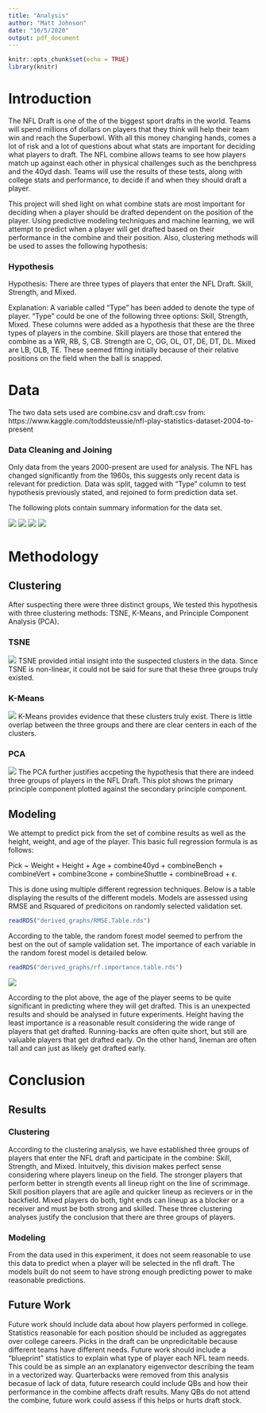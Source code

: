 ```yaml
---
title: "Analysis"
author: "Matt Johnson"
date: "10/5/2020"
output: pdf_document
---
```


```r
knitr::opts_chunk$set(echo = TRUE)
library(knitr)
```

Introduction
============

The NFL Draft is one of the of the biggest sport drafts in the world. Teams will spend millions of dollars on players that they think will help their team win and reach the Superbowl. With all this money changing hands, comes a lot of risk and a lot of questions about what stats are important for deciding what players to draft. The NFL combine allows teams to see how players match up against each other in physical challenges such as the benchpress and the 40yd dash. Teams will use the results of these tests, along with college stats and performance, to decide if and when they should draft a player. 
  
  This project will shed light on what combine stats are most important for deciding when a player should be drafted dependent on the position of the player. Using predictive modeling techniques and machine learning, we will attempt to predict when a player will get drafted based on their performance in the combine and their position. Also, clustering methods will be used to asses the following hypothesis:
  
### Hypothesis
Hypothesis: There are three types of players that enter the NFL Draft. Skill, Strength, and Mixed. 

Explanation: A variable called "Type" has been added to denote the type of player. "Type" could be one of the following three options: Skill, Strength, Mixed. These columns were added as a hypothesis that these are the three types of players in the combine. Skill players are those that entered the combine as a WR, RB, S, CB. Strength are C, OG, OL, OT, DE, DT, DL. Mixed are LB, OLB, TE. These seemed fitting initially because of their relative positions on the field when the ball is snapped. 
  
Data
====

The two data sets used are combine.csv and draft.csv from: <br/ >
https://www.kaggle.com/toddsteussie/nfl-play-statistics-dataset-2004-to-present 

### Data Cleaning and Joining

Only data from the years 2000-present are used for analysis. The NFL has changed significantly from the 1960s, this suggests only recent data is relevant for prediction. Data was split, tagged with "Type" column to test hypothesis previously stated, and rejoined to form prediction data set.

The following plots contain summary information for the data set. 

![](derived_graphs/Boxplot.by.round.png)
![](derived_graphs/Off.Weights.png)
![](derived_graphs/Age.Dist.png)
![](derived_graphs/40.Time.Plot.png)

Methodology
===========

Clustering
----------

After suspecting there were three distinct groups, We tested this hypothesis with three clustering methods: TSNE, K-Means, and Principle Component Analysis (PCA). 

### TSNE
![](derived_graphs/TSNE.Cluster.png)
TSNE provided intial insight into the suspected clusters in the data. Since TSNE is non-linear, it could not be said for sure that these three groups truly existed. 

### K-Means
![](derived_graphs/K-Means.Cluster.png)
K-Means provides evidence that these clusters truly exist. There is little overlap between the three groups and there are clear centers in each of the clusters. 

### PCA
![](derived_graphs/PCA.FramedClusters.png)
The PCA further justifies accpeting the hypothesis that there are indeed three groups of players in the NFL Draft. This plot shows the primary principle component plotted against the secondary principle component. 

Modeling
--------

We attempt to predict pick from the set of combine results as well as the height, weight, and age of the player. This basic full regression formula is as follows: <br />

Pick ~ Weight + Height + Age + combine40yd + combineBench + combineVert + combine3cone + combineShuttle + combineBroad + $\epsilon$. <br />

This is done using multiple different regression techniques. Below is a table displaying the results of the different models. Models are assessed using RMSE and Rsquared of predicitons on randomly selected validation set. 

```r
readRDS("derived_graphs/RMSE.Table.rds")
```

According to the table, the random forest model seemed to perfrom the best on the out of sample validation set. The importance of each variable in the random forest model is detailed below. 

```r
readRDS("derived_graphs/rf.importance.table.rds")
```

![](derived_graphs/rf.plot.png)

According to the plot above, the age of the player seems to be quite significant in predicting where they will get drafted. This is an unexpected results and should be analysed in future experiments. Height having the least importance is a reasonable result considering the wide range of players that get drafted. Running-backs are often quite short, but still are valuable players that get drafted early. On the other hand, lineman are often tall and can just as likely get drafted early. 

Conclusion
==========

Results
-------

### Clustering
According to the clustering analysis, we have established three groups of players that enter the NFL draft and participate in the combine: Skill, Strength, and Mixed. Intuitvely, this division makes perfect sense considering where players lineup on the field. The stronger players that perform better in strength events all lineup right on the line of scrimmage. Skill position players that are agile and quicker lineup as recievers or in the backfield. Mixed players do both, tight ends can lineup as a blocker or a receiver and must be both strong and skilled. These three clustering analyses justify the conclusion that there are three groups of players.

### Modeling
From the data used in this experiment, it does not seem reasonable to use this data to predict when a player will be selected in the nfl draft. The models built do not seem to have strong enough predicting power to make reasonable predictions.

Future Work
-----------

Future work should include data about how players performed in college. Statistics reasonable for each position should be included as aggregates over college careers. Picks in the draft can be unpredicitable because different teams have different needs. Future work should include a "blueprint" statistics to explain what type of player each NFL team needs. This could be as simple an an explanatory eigenvector describing the team in a vectorized way. Quarterbacks were removed from this analysis becasue of lack of data, future research could include QBs and how their performance in the combine affects draft results. Many QBs do not attend the combine, future work could assess if this helps or hurts draft stock. 